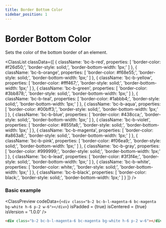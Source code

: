```yaml
---
title: Border Bottom Color
sidebar_position: 1
---
```



# Border Bottom Color

Sets the color of the bottom border of an element.

<ClassList
  classData={[
    {
      className: 'bc-b-red',
      properties: [
        'border-color: #f26d50;',
        'border-style: solid;',
        'border-bottom-width: 1px;'
      ]
    },
    {
      className: 'bc-b-orange',
      properties: [
        'border-color: #f68e55;',
        'border-style: solid;',
        'border-bottom-width: 1px;'
      ]
    },
    {
      className: 'bc-b-yellow',
      properties: [
        'border-color: #fff467;',
        'border-style: solid;',
        'border-bottom-width: 1px;'
      ]
    },
    {
      className: 'bc-b-green',
      properties: [
        'border-color: #3bb878;',
        'border-style: solid;',
        'border-bottom-width: 1px;'
      ]
    },
    {
      className: 'bc-b-teal',
      properties: [
        'border-color: #1abbb4;',
        'border-style: solid;',
        'border-bottom-width: 1px;'
      ]
    },
    {
      className: 'bc-b-aqua',
      properties: [
        'border-color: #00bff3;',
        'border-style: solid;',
        'border-bottom-width: 1px;'
      ]
    },
    {
      className: 'bc-b-blue',
      properties: [
        'border-color: #438cca;',
        'border-style: solid;',
        'border-bottom-width: 1px;'
      ]
    },
    {
      className: 'bc-b-violet',
      properties: [
        'border-color: #855fa8;',
        'border-style: solid;',
        'border-bottom-width: 1px;'
      ]
    },
    {
      className: 'bc-b-magenta',
      properties: [
        'border-color: #a863a8;',
        'border-style: solid;',
        'border-bottom-width: 1px;'
      ]
    },
    {
      className: 'bc-b-pink',
      properties: [
        'border-color: #f06ea9;',
        'border-style: solid;',
        'border-bottom-width: 1px;'
      ]
    },
    {
      className: 'bc-b-gray',
      properties: [
        'border-color: #999999;',
        'border-style: solid;',
        'border-bottom-width: 1px;'
      ]
    },
    {
      className: 'bc-b-lead',
      properties: [
        'border-color: #3f3f4e;',
        'border-style: solid;',
        'border-bottom-width: 1px;'
      ]
    },
    {
      className: 'bc-b-white',
      properties: [
        'border-color: white;',
        'border-style: solid;',
        'border-bottom-width: 1px;'
      ]
    },
    {
      className: 'bc-b-black',
      properties: [
        'border-color: black;',
        'border-style: solid;',
        'border-bottom-width: 1px;'
      ]
    }
  ]}
/>

### Basic example

<ClassPreview
  codeData={`
    <div class="b-2 bc-b-l-magenta-6 bc-magenta bg-white h-6 p-2 w-6"></div>
  `}
  isPadded = {true}
  isCentered = {true}
  isVersion = '1.0.0'
/>

```html
<div class="b-2 bc-b-l-magenta-6 bc-magenta bg-white h-6 p-2 w-6"></div>
```